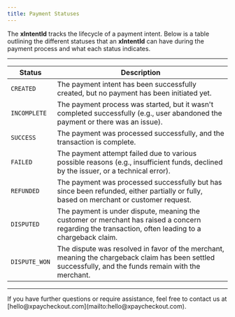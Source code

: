 ```yaml
---
title: Payment Statuses
---
```


The **xIntentId** tracks the lifecycle of a payment intent. Below is a table outlining the different statuses that an **xIntentId** can have during the payment process and what each status indicates.

---

| **Status**      | **Description**                                                                                                                                    |
| --------------- | -------------------------------------------------------------------------------------------------------------------------------------------------- |
| `CREATED`   | The payment intent has been successfully created, but no payment has been initiated yet.                                                           |
| `INCOMPLETE` | The payment process was started, but it wasn't completed successfully (e.g., user abandoned the payment or there was an issue).                     |
| `SUCCESS`     | The payment was processed successfully, and the transaction is complete.                                                                           |
| `FAILED`    | The payment attempt failed due to various possible reasons (e.g., insufficient funds, declined by the issuer, or a technical error).               |
| `REFUNDED`    | The payment was processed successfully but has since been refunded, either partially or fully, based on merchant or customer request.              |
| `DISPUTED`    | The payment is under dispute, meaning the customer or merchant has raised a concern regarding the transaction, often leading to a chargeback claim. |
| `DISPUTE_WON` | The dispute was resolved in favor of the merchant, meaning the chargeback claim has been settled successfully, and the funds remain with the merchant. |
---

<Note>
  If you have further questions or require assistance, feel free to contact us at [hello@xpaycheckout.com](mailto:hello@xpaycheckout.com).
</Note>
